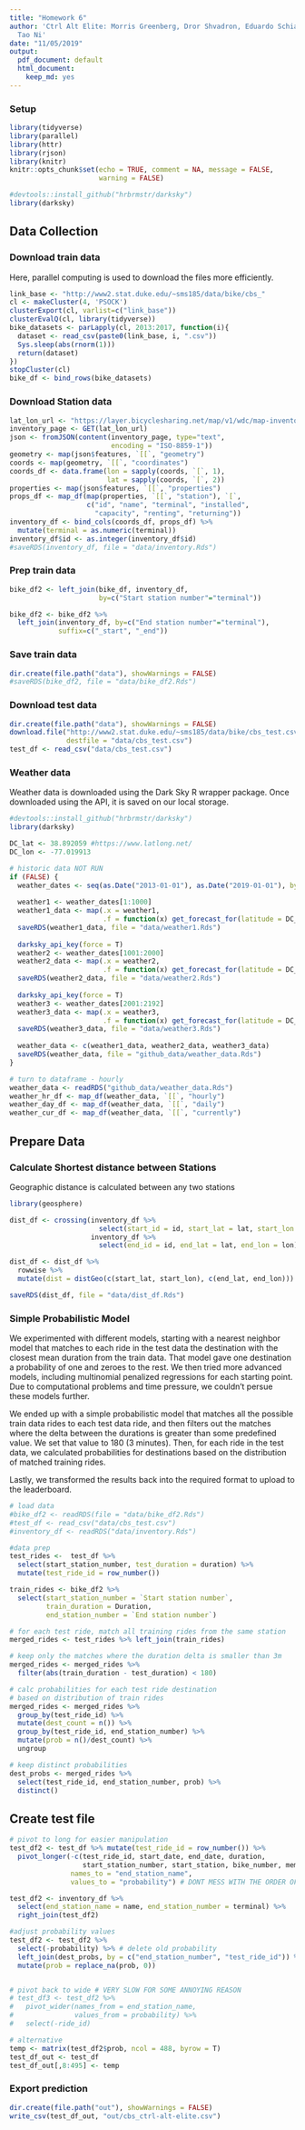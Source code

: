 ```yaml
---
title: "Homework 6"
author: 'Ctrl Alt Elite: Morris Greenberg, Dror Shvadron, Eduardo Schiappa Pietra,
  Tao Ni'
date: "11/05/2019"
output:
  pdf_document: default
  html_document:
    keep_md: yes
---
```


### Setup

```r
library(tidyverse)
library(parallel)
library(httr)
library(rjson)
library(knitr)
knitr::opts_chunk$set(echo = TRUE, comment = NA, message = FALSE,
                      warning = FALSE)

#devtools::install_github("hrbrmstr/darksky")
library(darksky)
```

## Data Collection

### Download train data

Here, parallel computing is used to download the files more efficiently.

```r
link_base <- "http://www2.stat.duke.edu/~sms185/data/bike/cbs_"
cl <- makeCluster(4, 'PSOCK')
clusterExport(cl, varlist=c("link_base"))
clusterEvalQ(cl, library(tidyverse))
bike_datasets <- parLapply(cl, 2013:2017, function(i){
  dataset <- read_csv(paste0(link_base, i, ".csv"))
  Sys.sleep(abs(rnorm(1)))
  return(dataset)
})
stopCluster(cl)
bike_df <- bind_rows(bike_datasets)
```

### Download Station data

```r
lat_lon_url <- "https://layer.bicyclesharing.net/map/v1/wdc/map-inventory"
inventory_page <- GET(lat_lon_url)
json <- fromJSON(content(inventory_page, type="text", 
                         encoding = "ISO-8859-1"))
geometry <- map(json$features, `[[`, "geometry")
coords <- map(geometry, `[[`, "coordinates")
coords_df <- data.frame(lon = sapply(coords, `[`, 1),
                        lat = sapply(coords, `[`, 2))
properties <- map(json$features, `[[`, "properties")
props_df <- map_df(map(properties, `[[`, "station"), `[`,
                   c("id", "name", "terminal", "installed",
                     "capacity", "renting", "returning"))
inventory_df <- bind_cols(coords_df, props_df) %>%
  mutate(terminal = as.numeric(terminal))
inventory_df$id <- as.integer(inventory_df$id)
#saveRDS(inventory_df, file = "data/inventory.Rds")
```

### Prep train data

```r
bike_df2 <- left_join(bike_df, inventory_df, 
                      by=c("Start station number"="terminal")) 

bike_df2 <- bike_df2 %>% 
  left_join(inventory_df, by=c("End station number"="terminal"),
            suffix=c("_start", "_end"))
```

### Save train data

```r
dir.create(file.path("data"), showWarnings = FALSE)
#saveRDS(bike_df2, file = "data/bike_df2.Rds")
```

### Download test data

```r
dir.create(file.path("data"), showWarnings = FALSE)
download.file("http://www2.stat.duke.edu/~sms185/data/bike/cbs_test.csv",
              destfile = "data/cbs_test.csv")
test_df <- read_csv("data/cbs_test.csv")
```

### Weather data

Weather data is downloaded using the Dark Sky R wrapper package.
Once downloaded using the API, it is saved on our local storage.

```r
#devtools::install_github("hrbrmstr/darksky")
library(darksky)

DC_lat <- 38.892059 #https://www.latlong.net/
DC_lon <- -77.019913

# historic data NOT RUN
if (FALSE) {
  weather_dates <- seq(as.Date("2013-01-01"), as.Date("2019-01-01"), by="days")
  
  weather1 <- weather_dates[1:1000]
  weather1_data <- map(.x = weather1, 
                       .f = function(x) get_forecast_for(latitude = DC_lat, longitude = DC_lon, x))
  saveRDS(weather1_data, file = "data/weather1.Rds")
  
  darksky_api_key(force = T)  
  weather2 <- weather_dates[1001:2000]
  weather2_data <- map(.x = weather2, 
                       .f = function(x) get_forecast_for(latitude = DC_lat, longitude = DC_lon, x))
  saveRDS(weather2_data, file = "data/weather2.Rds")
  
  darksky_api_key(force = T)  
  weather3 <- weather_dates[2001:2192]
  weather3_data <- map(.x = weather3, 
                       .f = function(x) get_forecast_for(latitude = DC_lat, longitude = DC_lon, x))
  saveRDS(weather3_data, file = "data/weather3.Rds")
  
  weather_data <- c(weather1_data, weather2_data, weather3_data)
  saveRDS(weather_data, file = "github_data/weather_data.Rds")
}

# turn to dataframe - hourly
weather_data <- readRDS("github_data/weather_data.Rds")
weather_hr_df <- map_df(weather_data, `[[`, "hourly")
weather_day_df <- map_df(weather_data, `[[`, "daily")
weather_cur_df <- map_df(weather_data, `[[`, "currently")
```

## Prepare Data

### Calculate Shortest distance between Stations

Geographic distance is calculated between any two stations

```r
library(geosphere)

dist_df <- crossing(inventory_df %>% 
                      select(start_id = id, start_lat = lat, start_lon = lon), 
                    inventory_df %>% 
                      select(end_id = id, end_lat = lat, end_lon = lon))

dist_df <- dist_df %>% 
  rowwise %>% 
  mutate(dist = distGeo(c(start_lat, start_lon), c(end_lat, end_lon))) #in meters

saveRDS(dist_df, file = "data/dist_df.Rds")
```

### Simple Probabilistic Model

We experimented with different models, starting with a nearest neighbor model that matches to each ride in the test data the destination with the closest mean duration from the train data. That model gave one destination a probability of one and zeroes to the rest. We then tried more advanced models, including multinomial penalized regressions for each starting point. Due to computational problems and time pressure, we couldn't persue these models further.

We ended up with a simple probabilistic model that matches all the possible train data rides to each test data ride, and then filters out the matches where the delta between the durations is greater than some predefined value. We set that value to 180 (3 minutes). Then, for each ride in the test data, we calculated probabilities for destinations based on the distribution of matched training rides. 

Lastly, we transformed the results back into the required format to upload to the leaderboard.

```r
# load data
#bike_df2 <- readRDS(file = "data/bike_df2.Rds")
#test_df <- read_csv("data/cbs_test.csv")
#inventory_df <- readRDS("data/inventory.Rds")

#data prep
test_rides <-  test_df %>% 
  select(start_station_number, test_duration = duration) %>% 
  mutate(test_ride_id = row_number())

train_rides <- bike_df2 %>% 
  select(start_station_number = `Start station number`, 
         train_duration = Duration, 
         end_station_number = `End station number`)

# for each test ride, match all training rides from the same station
merged_rides <- test_rides %>% left_join(train_rides)

# keep only the matches where the duration delta is smaller than 3m
merged_rides <- merged_rides %>% 
  filter(abs(train_duration - test_duration) < 180)

# calc probabilities for each test ride destination 
# based on distribution of train rides
merged_rides <- merged_rides %>% 
  group_by(test_ride_id) %>% 
  mutate(dest_count = n()) %>% 
  group_by(test_ride_id, end_station_number) %>% 
  mutate(prob = n()/dest_count) %>% 
  ungroup

# keep distinct probabilities
dest_probs <- merged_rides %>% 
  select(test_ride_id, end_station_number, prob) %>% 
  distinct()

```


## Create test file

```r
# pivot to long for easier manipulation
test_df2 <- test_df %>% mutate(test_ride_id = row_number()) %>% 
  pivot_longer(-c(test_ride_id, start_date, end_date, duration, 
                  start_station_number, start_station, bike_number, member_type),
               names_to = "end_station_name",
               values_to = "probability") # DONT MESS WITH THE ORDER OF THIS

test_df2 <- inventory_df %>% 
  select(end_station_name = name, end_station_number = terminal) %>% 
  right_join(test_df2)

#adjust probability values
test_df2 <- test_df2 %>% 
  select(-probability) %>% # delete old probability
  left_join(dest_probs, by = c("end_station_number", "test_ride_id")) %>% 
  mutate(prob = replace_na(prob, 0)) 


# pivot back to wide # VERY SLOW FOR SOME ANNOYING REASON
# test_df3 <- test_df2 %>% 
#   pivot_wider(names_from = end_station_name,
#               values_from = probability) %>% 
#   select(-ride_id)

# alternative
temp <- matrix(test_df2$prob, ncol = 488, byrow = T)
test_df_out <- test_df
test_df_out[,8:495] <- temp
```

### Export prediction

```r
dir.create(file.path("out"), showWarnings = FALSE)
write_csv(test_df_out, "out/cbs_ctrl-alt-elite.csv")
```



